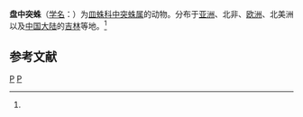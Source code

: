 {{Speciesbox
| taxon = Carorita limnaeus
| binomial_authority = (Crosby et Bishop, 1927)<ref name='id13206'>{{cite web| url =http://www.bioinfo.cn/db05/BjdwSpecies.php?action=view&id=13206| title =盘中突蛛| work =《中国动物物种编目数据库》| publisher =中国科学院微生物研究所| author =中国科学院动物研究所| accessdate =2009-04-28| deadurl =yes| archiveurl =https://web.archive.org/web/20160305044753/http://www.bioinfo.cn/db05/BjdwSpecies.php?action=view&id=13206| archivedate =2016-03-05}}</ref>
}}

'''盘中突蛛'''（[[学名|学名]]：{{lang|la|''Carorita limnaeus''}}）为[[皿蛛科|皿蛛科]][[中突蛛属|中突蛛属]]的动物。分布于[[亚洲|亚洲]]、北非、[[欧洲|欧洲]]、北美洲以及[[中国大陆|中国大陆]]的[[吉林|吉林]]等地。<ref name='id13206'/>

== 参考文献 ==
{{reflist}}

{{蜘蛛小作品}}

{{taxonbar}}
[[Category:_1927年描述的动物|P]]
[[Category:中突蛛属|P]]